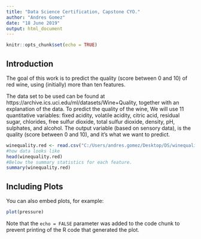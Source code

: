 ---
title: "Data Science Certification, Capstone CYO."
author: "Andres Gomez"
date: "18 June 2019"
output: html_document
---

```{r setup, include=FALSE}
knitr::opts_chunk$set(echo = TRUE)
```

## Introduction

The goal of this work is to predict the quality (score between 0 and 10) of red wine, using (initially) more than ten features.

The data set to be used can be found at https://archive.ics.uci.edu/ml/datasets/Wine+Quality, together with an explanation of the data. To predict the quality of the wine, We will use 11 quantitative variables: fixed acidity, volatile acidity, citric acid, residual sugar, chlorides, free sulfur dioxide, total sulfur dioxide, density, pH, sulphates, and alcohol. The output variable (based on sensory data), is the quality (score between 0 and 10), and it's what we want to predict.




```{r data summary}
winequality.red <- read.csv("C:/Users/andres.gomez/Desktop/DS/winequality-red.csv", sep=";")
#how data looks like
head(winequality.red)
#Below the summary statistics for each feature.
summary(winequality.red)
```

## Including Plots

You can also embed plots, for example:

```{r pressure, echo=FALSE}
plot(pressure)
```

Note that the `echo = FALSE` parameter was added to the code chunk to prevent printing of the R code that generated the plot.
